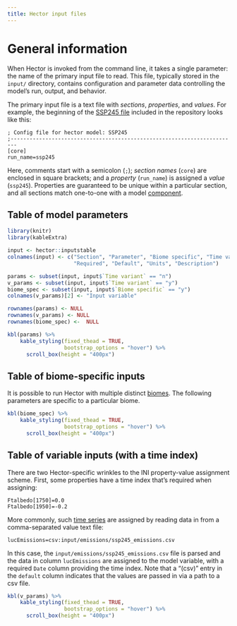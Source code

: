 ```yaml
---
title: Hector input files
---
```


# General information

When Hector is invoked from the command line, it takes a single parameter: the name of the primary input file to read. This file, typically stored in the `input/` directory, contains configuration and parameter data controlling the model's run, output, and behavior.

The primary input file is a text file with *sections*, *properties*, and *values*. For example, the beginning of the [SSP245 file](/tree/master/inst/input/hector_ssp245.ini) included in the repository looks like this:

```
; Config file for hector model: SSP245
;------------------------------------------------------------------------
[core]
run_name=ssp245
```

Here, comments start with a semicolon (`;`); *section names* (`core`) are enclosed in square brackets; and a *property* (`run_name`) is assigned a *value* (`ssp245`). Properties are guaranteed to be unique within a particular section, and all sections match one-to-one with a model [component](ComponentAPI.html).


## Table of model parameters

``` r
library(knitr)
library(kableExtra)

input <- hector::inputstable
colnames(input) <- c("Section", "Parameter", "Biome specific", "Time variant",
                     "Required", "Default", "Units", "Description")

params <- subset(input, input$`Time variant` == "n")
v_params <- subset(input, input$`Time variant` == "y")
biome_spec <- subset(input, input$`Biome specific` == "y")
colnames(v_params)[2] <- "Input variable"

rownames(params) <- NULL
rownames(v_params) <- NULL
rownames(biome_spec) <-  NULL

kbl(params) %>%
    kable_styling(fixed_thead = TRUE, 
                  bootstrap_options = "hover") %>%
      scroll_box(height = "400px")
```
  
## Table of biome-specific inputs

It is possible to run Hector with multiple distinct [biomes](multiple-biomes.html).
The following parameters are specific to a particular biome.

``` r
kbl(biome_spec) %>%
    kable_styling(fixed_thead = TRUE, 
                  bootstrap_options = "hover") %>%
      scroll_box(height = "400px")

```
  

## Table of variable inputs (with a time index)

There are two Hector-specific wrinkles to the INI property-value assignment scheme.
First, some properties have a time index that's required when assigning:

```
Ftalbedo[1750]=0.0
Ftalbedo[1950]=-0.2
```

More commonly, such [time series](TimeSeries.html) are assigned by reading data
in from a comma-separated value text file:

```
lucEmissions=csv:input/emissions/ssp245_emissions.csv 
```

In this case, the `input/emissions/ssp245_emissions.csv` file is parsed and the 
data in column `lucEmissions` are assigned to the model variable, with a required 
`Date` column providing the time index. Note that a "(csv)" entry in the `default` 
column indicates that the values are passed in via a path to a csv file.

``` r
kbl(v_params) %>%
    kable_styling(fixed_thead = TRUE, 
                  bootstrap_options = "hover") %>%
      scroll_box(height = "400px")

```

[gsl-ode]: https://www.gnu.org/software/gsl/manual/html_node/Ordinary-Differential-Equations.html#Ordinary-Differential-Equations   
